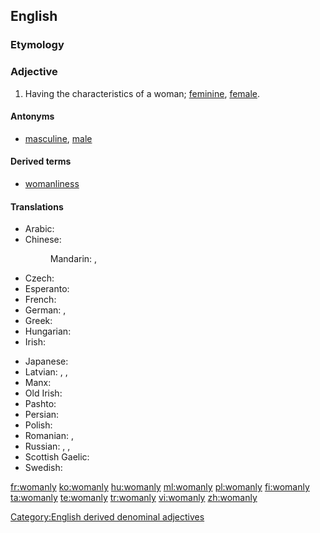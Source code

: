 ==English==

===Etymology===
{{suffix|woman|ly}}

===Adjective===
{{en-adj|er}}

# Having the characteristics of a woman; [[feminine]], [[female]].

====Antonyms====
* [[masculine]], [[male]]

====Derived terms====
* [[womanliness]]

====Translations====
{{trans-top|having the characteristics of a woman}}
* Arabic: {{t|ar|نسوي|tr=nisawī|sc=Arab}}
* Chinese:
*: Mandarin: {{t|cmn|女子氣|sc=Hani}}, {{t|cmn|女子气|tr=nǚzǐqì|sc=Hani}}
* Czech: {{t+|cs|ženský}}
* Esperanto: {{t|eo|virina}}
* French: {{t+|fr|féminin}}
* German: {{t+|de|weiblich}}, {{t|de|fraulich}}
* Greek: {{t+|el|γυναικείος}}
* Hungarian: {{t+|hu|nőies}}
* Irish: {{t|ga|banúil}}
{{trans-mid}}
* Japanese: {{t|ja|女らしい|tr=[[おんならしい]], onnarashii|sc=Jpan}}
* Latvian: {{t|lv|sievišķīgs}}, {{t|lv|sievišķs}}, {{t+|lv|sieviešu}}
* Manx: {{t|gv|benoil}}
* Old Irish: {{t|sga|banamail}}
* Pashto: {{t+|ps|ښځينه|tr=ẍëźina}}
* Persian: {{t+|fa|زنانه|tr=zanâne|sc=fa-Arab}}
* Polish: {{t+|pl|kobiecy}}
* Romanian: {{t+|ro|feminin}}, {{t+|ro|femeiesc}}
* Russian: {{t+|ru|женственный|tr=žénstvennyj|sc=Cyrl}}, {{t+|ru|женский|tr=žénskij|sc=Cyrl}} {{qualifier|feminine}}, {{t+|ru|женоподобный|tr=ženopodóbnyj|sc=Cyrl}} {{qualifier|womanlike}}
* Scottish Gaelic: {{t|gd|banail}}
* Swedish: {{t+|sv|kvinnlig}}
{{trans-bottom}}

[[Category:English derived denominal adjectives]]

[[fr:womanly]]
[[ko:womanly]]
[[hu:womanly]]
[[ml:womanly]]
[[pl:womanly]]
[[fi:womanly]]
[[ta:womanly]]
[[te:womanly]]
[[tr:womanly]]
[[vi:womanly]]
[[zh:womanly]]